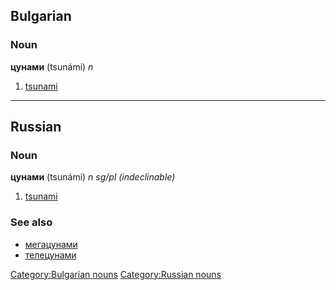 ==Bulgarian==
[[Category:Bulgarian nouns]]
===Noun===
'''цунами''' (tsunámi) ''n''

#[[tsunami]]


----
==Russian==
[[Category:Russian nouns]]
===Noun===
'''цунами''' (tsunámi) ''n sg/pl (indeclinable)''

#[[tsunami]]

===See also===
*[[мегацунами]]
*[[телецунами]]